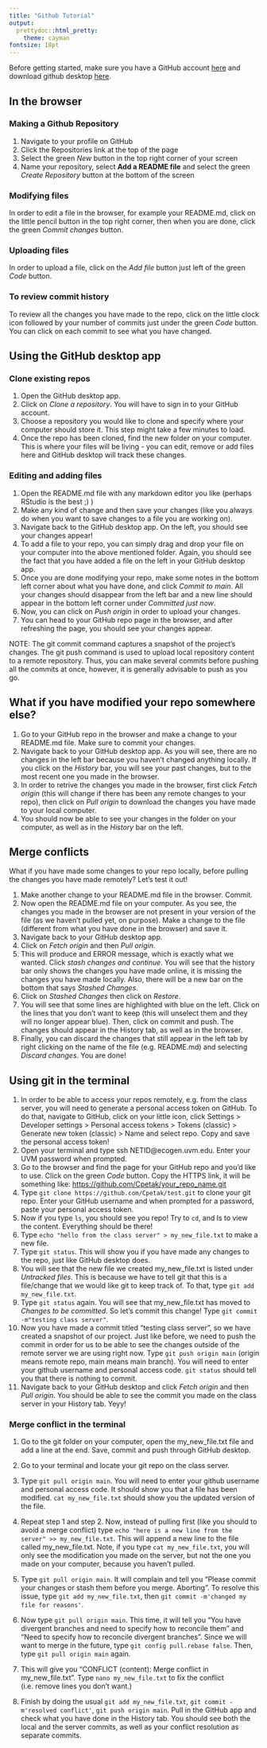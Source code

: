 ```yaml
---
title: "Github Tutorial"
output:
  prettydoc::html_pretty:
    theme: cayman
fontsize: 18pt
---
```


Before getting started, make sure you have a GitHub account [here](https://github.com/) and download github desktop [here](https://desktop.github.com/).

## In the browser

### Making a Github Repository

1.  Navigate to your profile on GitHub
2.  Click the Repositories link at the top of the page
3.  Select the green *New* button in the top right corner of your screen
4.  Name your repository, select **Add a README file** and select the green *Create Repository* button at the bottom of the screen

### Modifying files

In order to edit a file in the browser, for example your README.md, click on the little pencil button in the top right corner, then when you are done, click the green *Commit changes* button.

### Uploading files

In order to upload a file, click on the *Add file* button just left of the green *Code* button.

### To review commit history

To review all the changes you have made to the repo, click on the little clock icon followed by your number of commits just under the green *Code* button. You can click on each commit to see what you have changed.

## Using the GitHub desktop app

### Clone existing repos

1.  Open the GitHub desktop app.
2.  Click on *Clone a repository*. You will have to sign in to your GitHub account.
3.  Choose a repository you would like to clone and specify where your computer should store it. This step might take a few minutes to load.
4.  Once the repo has been cloned, find the new folder on your computer. This is where your files will be living - you can edit, remove or add files here and GitHub desktop will track these changes.

### Editing and adding files

1.  Open the README.md file with any markdown editor you like (perhaps RStudio is the best ;) )
2.  Make any kind of change and then save your changes (like you always do when you want to save changes to a file you are working on).
3.  Navigate back to the GitHub desktop app. On the left, you should see your changes appear!
4.  To add a file to your repo, you can simply drag and drop your file on your computer into the above mentioned folder. Again, you should see the fact that you have added a file on the left in your GitHub desktop app.
5.  Once you are done modifying your repo, make some notes in the bottom left corner about what you have done, and click *Commit to main*. All your changes should disappear from the left bar and a new line should appear in the bottom left corner under *Committed just now*.
6.  Now, you can click on *Push origin* in order to upload your changes.
7.  You can head to your GitHub repo page in the browser, and after refreshing the page, you should see your changes appear.

NOTE: The git commit command captures a snapshot of the project's changes. The git push command is used to upload local repository content to a remote repository. Thus, you can make several commits before pushing all the commits at once, however, it is generally advisable to push as you go.

## What if you have modified your repo somewhere else?

1.  Go to your GitHub repo in the browser and make a change to your README.md file. Make sure to commit your changes.
2.  Navigate back to your GitHub desktop app. As you will see, there are no changes in the left bar because you haven't changed anything locally. If you click on the *History* bar, you will see your past changes, but to the most recent one you made in the browser.
3.  In order to retrive the changes you made in the browser, first click *Fetch origin* (this will change if there has been any remote changes to your repo), then click on *Pull origin* to download the changes you have made to your local computer.
4.  You should now be able to see your changes in the folder on your computer, as well as in the *History* bar on the left.

## Merge conflicts

What if you have made some changes to your repo locally, before pulling the changes you have made remotely? Let's test it out!

1.  Make another change to your README.md file in the browser. Commit.
2.  Now open the README.md file on your computer. As you see, the changes you made in the browser are not present in your version of the file (as we haven't pulled yet, on purpose). Make a change to the file (different from what you have done in the browser) and save it.
3.  Navigate back to your GitHub desktop app.
4.  Click on *Fetch origin* and then *Pull origin*.
5.  This will produce and ERROR message, which is exactly what we wanted. Click *stash changes and continue*. You will see that the history bar only shows the changes you have made online, it is missing the changes you have made locally. Also, there will be a new bar on the bottom that says *Stashed Changes*.
6.  Click on *Stashed Changes* then click on *Restore*.
7.  You will see that some lines are highlighted with blue on the left. Click on the lines that you don't want to keep (this will unselect them and they will no longer appear blue). Then, click on commit and push. The changes should appear in the History tab, as well as in the browser.
8.  Finally, you can discard the changes that still appear in the left tab by right clicking on the name of the file (e.g. README.md) and selecting *Discard changes*. You are done!

## Using git in the terminal

1.  In order to be able to access your repos remotely, e.g. from the class server, you will need to generate a personal access token on GitHub. To do that, navigate to GitHub, click on your little icon, click Settings \> Developer settings \> Personal access tokens \> Tokens (classic) \> Generate new token (classic) \> Name and select repo. Copy and save the personal access token!
2.  Open your terminal and type ssh NETID\@ecogen.uvm.edu. Enter your UVM password when prompted.
3.  Go to the browser and find the page for your GitHub repo and you'd like to use. Click on the green *Code* button. Copy the HTTPS link, it will be something like: [https://github.com/Cpetak/your_repo_name.git](https://github.com/Cpetak/test.git)
4.  Type `git clone https://github.com/Cpetak/test.git` to clone your git repo. Enter your GitHub username and when prompted for a password, paste your personal access token.
5.  Now if you type `ls`, you should see you repo! Try to `cd`, and ls to view the content. Everything should be there!
6.  Type `echo "hello from the class server" > my_new_file.txt` to make a new file.
7.  Type `git status`. This will show you if you have made any changes to the repo, just like GitHub desktop does.
8.  You will see that the new file we created my_new_file.txt is listed under *Untracked files*. This is because we have to tell git that this is a file/change that we would like git to keep track of. To that, type `git add my_new_file.txt`.
9.  Type `git status` again. You will see that my_new_file.txt has moved to *Changes to be committed*. So let's commit this change! Type `git commit -m"testing class server"`.
10. Now you have made a commit titled "testing class server", so we have created a snapshot of our project. Just like before, we need to push the commit in order for us to be able to see the changes outside of the remote server we are using right now. Type `git push origin main` (origin means remote repo, main means main branch). You will need to enter your github username and personal access code. `git status` should tell you that there is nothing to commit.
11. Navigate back to your GitHub desktop and click *Fetch origin* and then *Pull origin*. You should be able to see the commit you made on the class server in your History tab. Yeyy!

### Merge conflict in the terminal

1.  Go to the git folder on your computer, open the my_new_file.txt file and add a line at the end. Save, commit and push through GitHub desktop.

2.  Go to your terminal and locate your git repo on the class server.

3.  Type `git pull origin main`. You will need to enter your github username and personal access code. It should show you that a file has been modified. `cat my_new_file.txt` should show you the updated version of the file.

4.  Repeat step 1 and step 2. Now, instead of pulling first (like you should to avoid a merge conflict) type `echo "here is a new line from the server" >> my_new_file.txt`. This will append a new line to the file called my_new_file.txt. Note, if you type `cat my_new_file.txt`, you will only see the modification you made on the server, but not the one you made on your computer, because you haven't pulled.

5.  Type `git pull origin main`. It will complain and tell you "Please commit your changes or stash them before you merge. Aborting". To resolve this issue, type `git add my_new_file.txt`, then `git commit -m'changed my file for reasons'`.

6.  Now type `git pull origin main`. This time, it will tell you "You have divergent branches and need to specify how to reconcile them" and "Need to specify how to reconcile divergent branches". Since we will want to merge in the future, type `git config pull.rebase false`. Then, type `git pull origin main` again.

7.  This will give you "CONFLICT (content): Merge conflict in my_new_file.txt". Type `nano my_new_file.txt` to fix the conflict (i.e. remove lines you don't want.)

8.  Finish by doing the usual `git add my_new_file.txt`, `git commit -m'resolved conflict'`, `git push origin main`. Pull in the GitHub app and check what you have done in the History tab. You should see both the local and the server commits, as well as your conflict resolution as separate commits.

